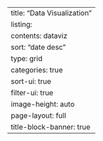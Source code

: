 ---
title: "Data Visualization"
listing:
  contents: dataviz
  sort: "date desc"
  type: grid
  categories: true
  sort-ui: true
  filter-ui: true
  image-height: auto
page-layout: full
title-block-banner: true
---